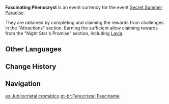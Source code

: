 {{Item Infobox
|id           = 000162
|image        = Item Fascinating Phenocryst.png
|type         = Event Items
|group        = Event Currencies
|event        = Secret Summer Paradise
|quality      = 3
|description  = A crystal that radiates a magnificent luster. Looking upon it for a time will bring back fun memories of taking part in various games. With so many interesting sights to be seen within the Veluriyam Mirage, is it strange that such vast quantities of joy would crystallize into a pure gemstone?<br>Can be used to unlock valuable rewards during the "Secret Summer Paradise" event.
|source1      = Obtained from [[Secret Summer Paradise]]
}}
'''Fascinating Phenocryst''' is an event currency for the event [[Secret Summer Paradise]].

They are obtained by completing and claiming the rewards from challenges in the "Attractions" section. Earning the sufficient allow claiming rewards from the "Night Star's Promise" section, including [[Layla]].

==Other Languages==
{{Other Languages
|en      = Fascinating Phenocryst
|zhs     = 趣意斑晶
|zhs_rm  = Qùyì Bānjīng
|zht     = 趣意斑晶
|zht_rm  = Qùyì Bānjīng
|zh_tl   = 
|ja      = キラクリスタル
|ja_rm   = Kira Kurisutaru
|ja_tl   = 
|ko      = 기쁨 결정
|ko_tl   = Joy Crystal
|es      = Jubilocristal cromático
|es_tl   = Chromatic Jubilocrystal
|fr      = Phénocristal fascinant
|fr_tl   = Fascinating Phenocrystal
|ru      = Чарующий кристалл
|ru_tl   = Enchanting Crystal
|th      = ลูกแก้วตรึงใจ
|th_rm   = 
|th_tl   = 
|vi      = Tinh Thể Kỳ Thú
|vi_tl   = 
|de      = Faszinierender Phänokristall
|de_tl   = Fascinating Phenocrystal
|id      = Fascinating Phenocryst
|pt      = Fenocristal Fascinante
|pt_tl   = 
|tr      = Büyüleyici Fenokristal
|tr_tl   = 
|it      = Fenocristallo affascinante
|it_tl   = Fascinating Phenocryst
}}

==Change History==
{{Change History|3.8}}

==Navigation==
{{Precious Navbox|Currency}}

[[es:Jubilocristal cromático]]
[[pt-br:Fenocristal Fascinante]]